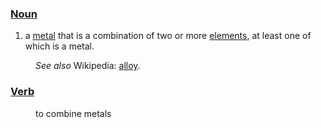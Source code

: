 ===[[Noun]]===
#a [[metal]] that is a combination of two or more [[element]]s, at least one of which is a metal. 
:''See also'' Wikipedia: [[w:alloy|alloy]].
===[[Verb]]===
:to combine metals
